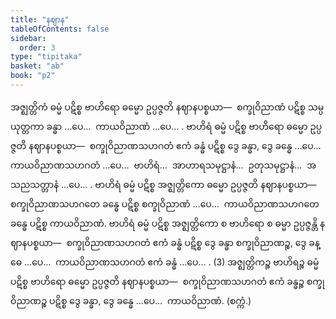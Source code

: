 ```yaml
---
title: "နဈာန"
tableOfContents: false
sidebar:
  order: 3
type: "tipitaka"
basket: "ab"
book: "p2"
---
```



<DynamicBreadcrumb />

<Division number="328" book="p2" e="ch" v="38" p="179">

<Paragraph number="3130" book="p2">
အဇ္ဈတ္တိကံ ဓမ္မံ ပဋိစ္စ ဗာဟိရော ဓမ္မော ဥပ္ပဇ္ဇတိ နဈာနပစ္စယာ—  စက္ခုဝိညာဏံ ပဋိစ္စ သမ္ပယုတ္တကာ ခန္ဓာ …ပေ…  ကာယဝိညာဏံ …ပေ… .
</Paragraph>

<Paragraph number="3131" book="p2">
ဗာဟိရံ ဓမ္မံ ပဋိစ္စ ဗာဟိရော ဓမ္မော ဥပ္ပဇ္ဇတိ နဈာနပစ္စယာ—  စက္ခုဝိညာဏသဟဂတံ ဧကံ ခန္ဓံ ပဋိစ္စ ဒွေ ခန္ဓာ, ဒွေ ခန္ဓေ …ပေ…  ကာယဝိညာဏသဟဂတံ …ပေ…  ဗာဟိရံ…  အာဟာရသမုဋ္ဌာနံ…  ဥတုသမုဋ္ဌာနံ…  အသညသတ္တာနံ …ပေ… . ဗာဟိရံ ဓမ္မံ ပဋိစ္စ အဇ္ဈတ္တိကော ဓမ္မော ဥပ္ပဇ္ဇတိ နဈာနပစ္စယာ—  စက္ခုဝိညာဏသဟဂတေ ခန္ဓေ ပဋိစ္စ စက္ခုဝိညာဏံ …ပေ…  ကာယဝိညာဏသဟဂတေ ခန္ဓေ ပဋိစ္စ ကာယဝိညာဏံ. ဗာဟိရံ ဓမ္မံ ပဋိစ္စ အဇ္ဈတ္တိကော စ ဗာဟိရော စ ဓမ္မာ ဥပ္ပဇ္ဇန္တိ နဈာနပစ္စယာ—  စက္ခုဝိညာဏသဟဂတံ ဧကံ ခန္ဓံ ပဋိစ္စ ဒွေ ခန္ဓာ စက္ခုဝိညာဏဉ္စ, ဒွေ ခန္ဓေ …ပေ…  ကာယဝိညာဏသဟဂတံ ဧကံ ခန္ဓံ …ပေ… . (3)
</Paragraph>

<Paragraph number="3132" book="p2">
အဇ္ဈတ္တိကဉ္စ ဗာဟိရဉ္စ ဓမ္မံ ပဋိစ္စ ဗာဟိရော ဓမ္မော ဥပ္ပဇ္ဇတိ နဈာနပစ္စယာ—  စက္ခုဝိညာဏသဟဂတံ ဧကံ ခန္ဓဉ္စ စက္ခုဝိညာဏဉ္စ ပဋိစ္စ ဒွေ ခန္ဓာ, ဒွေ ခန္ဓေ …ပေ…  ကာယဝိညာဏံ. (စက္ကံ.)
</Paragraph>
</Division>